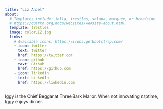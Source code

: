 ```yaml
---
title: "Liz Ancel"
about:
  # Templates include: jolla, trestles, solana, marquee, or broadside
  # https://quarto.org/docs/websites/website-about.html
  template: trestles
  image: colorLIZ.jpg
  links:
    # Available icons: https://icons.getbootstrap.com/
    - icon: twitter
      text: twitter
      href: https://twitter.com
    - icon: github
      text: Github
      href: https://github.com
    - icon: linkedin
      text: LinkedIn
      href: https://linkedin.com
---
```


Iggy is the Chief Beggar at Three Bark Manor. When not innovating naptime, Iggy enjoys dinner.

